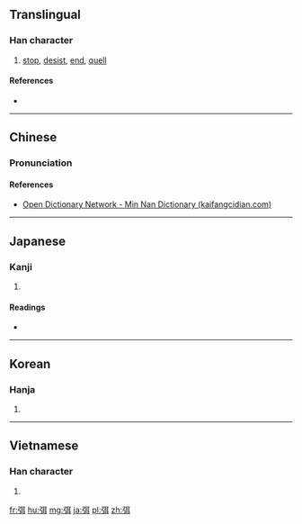 ==Translingual==

===Han character===
{{Han char|rn=57|rad=弓|as=06|sn=9|four=1124<sub>0</sub>|canj=弓尸十 (NSJ)|ids=⿰[[弓]][[耳]]}}

# [[stop]], [[desist]], [[end]], [[quell]]

====References====
* {{Han ref|kx=0358.070|dkj=09768|hdz=20995.030|uh=5F2D|ud=24365|bh=ABDA|bd=43994}}

----

==Chinese==
{{zh-hanzi-box|[[弭]]}}

===Pronunciation===
{{zh-pron
|m=mǐ
|c=mai5,mei5
|h=
|mn=bí
|w=
|mc=y
|oc=y
|ma=|ma2=
|cat=v
}}

====References====
*[http://kaifangcidian.com/han/minnan/%E5%BC%AD Open Dictionary Network - Min Nan Dictionary (kaifangcidian.com)]

----

==Japanese==

===Kanji===
{{ja-kanji|grade=|rs=弓06}}

# {{defn|lang=ja|sort=弓06}}

====Readings====
* {{ja-readings|on=[[び]] (bi), [[み]] (mi)|kun=[[ゆはず]] (yuhazu)}}

----

==Korean==

===Hanja===
{{ko-hanja|hangeul=미|eumhun=|rv=mi|mr=mi|y=mi}}

# {{defn|lang=ko|sort=弓06}}

----

==Vietnamese==

===Han character===
{{vi-readings|rs=弓06| hanviet = [[nhẹ]], [[nhĩ]], [[nhị]]}}

# {{defn|lang=vi|sort=弓06}}

[[fr:弭]]
[[hu:弭]]
[[mg:弭]]
[[ja:弭]]
[[pl:弭]]
[[zh:弭]]
